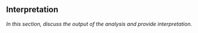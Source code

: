 ## Interpretation

_In this section, discuss the output of the analysis and provide interpretation._

```r

```
